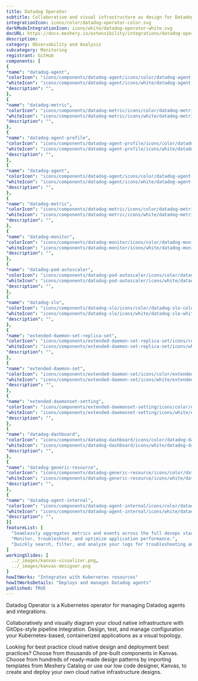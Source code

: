 ```yaml
---
title: Datadog Operator
subtitle: Collaborative and visual infrastructure as design for Datadog Operator
integrationIcon: icons/color/datadog-operator-color.svg
darkModeIntegrationIcon: icons/white/datadog-operator-white.svg
docURL: https://docs.meshery.io/extensibility/integrations/datadog-operator
description: 
category: Observability and Analysis
subcategory: Monitoring
registrant: GitHub
components: [
{
"name": "datadog-agent",
"colorIcon": "icons/components/datadog-agent/icons/color/datadog-agent-color.svg",
"whiteIcon": "icons/components/datadog-agent/icons/white/datadog-agent-white.svg",
"description": "",
},
{
"name": "datadog-metric",
"colorIcon": "icons/components/datadog-metric/icons/color/datadog-metric-color.svg",
"whiteIcon": "icons/components/datadog-metric/icons/white/datadog-metric-white.svg",
"description": "",
},
{
"name": "datadog-agent-profile",
"colorIcon": "icons/components/datadog-agent-profile/icons/color/datadog-agent-profile-color.svg",
"whiteIcon": "icons/components/datadog-agent-profile/icons/white/datadog-agent-profile-white.svg",
"description": "",
},
{
"name": "datadog-agent",
"colorIcon": "icons/components/datadog-agent/icons/color/datadog-agent-color.svg",
"whiteIcon": "icons/components/datadog-agent/icons/white/datadog-agent-white.svg",
"description": "",
},
{
"name": "datadog-metric",
"colorIcon": "icons/components/datadog-metric/icons/color/datadog-metric-color.svg",
"whiteIcon": "icons/components/datadog-metric/icons/white/datadog-metric-white.svg",
"description": "",
},
{
"name": "datadog-monitor",
"colorIcon": "icons/components/datadog-monitor/icons/color/datadog-monitor-color.svg",
"whiteIcon": "icons/components/datadog-monitor/icons/white/datadog-monitor-white.svg",
"description": "",
},
{
"name": "datadog-pod-autoscaler",
"colorIcon": "icons/components/datadog-pod-autoscaler/icons/color/datadog-pod-autoscaler-color.svg",
"whiteIcon": "icons/components/datadog-pod-autoscaler/icons/white/datadog-pod-autoscaler-white.svg",
"description": "",
},
{
"name": "datadog-slo",
"colorIcon": "icons/components/datadog-slo/icons/color/datadog-slo-color.svg",
"whiteIcon": "icons/components/datadog-slo/icons/white/datadog-slo-white.svg",
"description": "",
},
{
"name": "extended-daemon-set-replica-set",
"colorIcon": "icons/components/extended-daemon-set-replica-set/icons/color/extended-daemon-set-replica-set-color.svg",
"whiteIcon": "icons/components/extended-daemon-set-replica-set/icons/white/extended-daemon-set-replica-set-white.svg",
"description": "",
},
{
"name": "extended-daemon-set",
"colorIcon": "icons/components/extended-daemon-set/icons/color/extended-daemon-set-color.svg",
"whiteIcon": "icons/components/extended-daemon-set/icons/white/extended-daemon-set-white.svg",
"description": "",
},
{
"name": "extended-daemonset-setting",
"colorIcon": "icons/components/extended-daemonset-setting/icons/color/extended-daemonset-setting-color.svg",
"whiteIcon": "icons/components/extended-daemonset-setting/icons/white/extended-daemonset-setting-white.svg",
"description": "",
},
{
"name": "datadog-dashboard",
"colorIcon": "icons/components/datadog-dashboard/icons/color/datadog-dashboard-color.svg",
"whiteIcon": "icons/components/datadog-dashboard/icons/white/datadog-dashboard-white.svg",
"description": "",
},
{
"name": "datadog-generic-resource",
"colorIcon": "icons/components/datadog-generic-resource/icons/color/datadog-generic-resource-color.svg",
"whiteIcon": "icons/components/datadog-generic-resource/icons/white/datadog-generic-resource-white.svg",
"description": "",
},
{
"name": "datadog-agent-internal",
"colorIcon": "icons/components/datadog-agent-internal/icons/color/datadog-agent-internal-color.svg",
"whiteIcon": "icons/components/datadog-agent-internal/icons/white/datadog-agent-internal-white.svg",
"description": "",
}]
featureList: [
  "Seamlessly aggregates metrics and events across the full devops stack.",
  "Monitor, troubleshoot, and optimize application performance.",
  "Quickly search, filter, and analyze your logs for troubleshooting and open-ended exploration of your data."
]
workingSlides: [
  ../_images/kanvas-visualizer.png,
  ../_images/kanvas-designer.png
]
howItWorks: "Integrates with Kubernetes resources"
howItWorksDetails: "Deploys and manages Datadog agents"
published: TRUE
---
```

<p>
Datadog Operator is a Kubernetes operator for managing Datadog agents and integrations.
</p>
<p>
    Collaboratively and visually diagram your cloud native infrastructure with GitOps-style pipeline integration. Design, test, and manage configuration your Kubernetes-based, containerized applications as a visual topology.
</p>
<p>
    Looking for best practice cloud native design and deployment best practices? Choose from thousands of pre-built components in Kanvas. Choose from hundreds of ready-made design patterns by importing templates from Meshery Catalog or use our low code designer, Kanvas, to create and deploy your own cloud native infrastructure designs.
</p>
